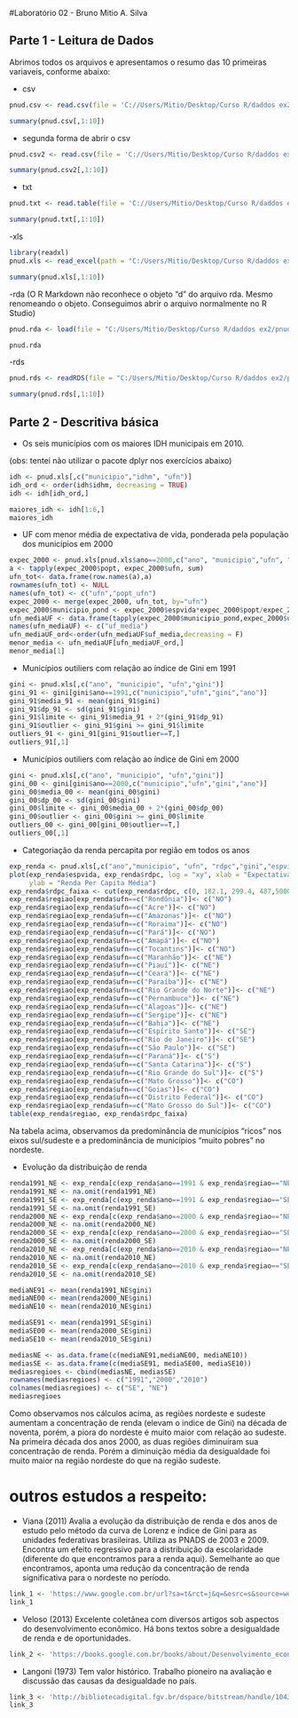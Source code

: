 #Laboratório 02 - Bruno Mitio A. Silva

## Parte 1 - Leitura de Dados

Abrimos todos os arquivos e apresentamos o resumo das 10 primeiras variaveis, conforme abaixo:

- csv
```r
pnud.csv <- read.csv(file = 'C://Users/Mitio/Desktop/Curso R/daddos ex2/pnud.csv', header = T, sep = ",", dec = ".")

summary(pnud.csv[,1:10])
```

- segunda forma de abrir o csv
```r
pnud.csv2 <- read.csv(file = 'C://Users/Mitio/Desktop/Curso R/daddos ex2/pnud2.csv', header = T, sep = ";", dec = ",") 

summary(pnud.csv2[,1:10])
```

- txt
```r
pnud.txt <- read.table(file = 'C://Users/Mitio/Desktop/Curso R/daddos ex2/pnud.txt', header = T, sep = " ", dec = ".")

summary(pnud.txt[,1:10])
```

-xls
```r
library(readxl)
pnud.xls <- read_excel(path = "C:/Users/Mitio/Desktop/Curso R/daddos ex2/pnud.xlsx", sheet = 1)

summary(pnud.xls[,1:10])
```

-rda
(O R Markdown não reconhece o objeto "d" do arquivo rda. Mesmo renomeando o objeto. Conseguimos abrir o arquivo normalmente no R Studio)
```r
pnud.rda <- load(file = "C:/Users/Mitio/Desktop/Curso R/daddos ex2/pnud.rda",envir = parent.frame(),verbose = T)

pnud.rda
```

-rds
```r
pnud.rds <- readRDS(file = "C:/Users/Mitio/Desktop/Curso R/daddos ex2/pnud.rds",refhook = NULL)

summary(pnud.rds[,1:10])
```

## Parte 2 - Descritiva básica

- Os seis municípios com os maiores IDH municipais em 2010.

(obs: tentei não utilizar o pacote dplyr nos exercícios abaixo)

```r
idh <- pnud.xls[,c("municipio","idhm", "ufn")]
idh_ord <- order(idh$idhm, decreasing = TRUE)
idh <- idh[idh_ord,]

maiores_idh <- idh[1:6,]
maiores_idh
```

- UF com menor média de expectativa de vida, ponderada pela população dos municípios em 2000
```r
expec_2000 <- pnud.xls[pnud.xls$ano==2000,c("ano", "municipio","ufn", "espvida", "popt")]
a <- tapply(expec_2000$popt, expec_2000$ufn, sum)
ufn_tot<- data.frame(row.names(a),a)
rownames(ufn_tot) <- NULL
names(ufn_tot) <- c("ufn","popt_ufn")
expec_2000 <- merge(expec_2000, ufn_tot, by="ufn")
expec_2000$municipio_pond <- expec_2000$espvida*expec_2000$popt/expec_2000$popt_ufn # medias ponderadas dos municipios = população municipio * expect. vida do municipio / população UF 
ufn_mediaUF <- data.frame(tapply(expec_2000$municipio_pond,expec_2000$ufn,mean)) # medias das UFs
names(ufn_mediaUF) <- c("uf_media")
ufn_mediaUF_ord<-order(ufn_mediaUF$uf_media,decreasing = F)
menor_media <- ufn_mediaUF[ufn_mediaUF_ord,]
menor_media[1]
```

- Municípios outiliers com relação ao índice de Gini em 1991
```r
gini <- pnud.xls[,c("ano", "municipio", "ufn","gini")]
gini_91 <- gini[gini$ano==1991,c("municipio","ufn","gini","ano")]
gini_91$media_91 <- mean(gini_91$gini)
gini_91$dp_91 <- sd(gini_91$gini)
gini_91$limite <- gini_91$media_91 + 2*(gini_91$dp_91)
gini_91$outlier <- gini_91$gini >= gini_91$limite
outliers_91 <- gini_91[gini_91$outlier==T,]
outliers_91[,1]
```

- Municípios outiliers com relação ao índice de Gini em 2000
```r
gini <- pnud.xls[,c("ano", "municipio", "ufn","gini")]
gini_00 <- gini[gini$ano==2000,c("municipio","ufn","gini","ano")]
gini_00$media_00 <- mean(gini_00$gini)
gini_00$dp_00 <- sd(gini_00$gini)
gini_00$limite <- gini_00$media_00 + 2*(gini_00$dp_00)
gini_00$outlier <- gini_00$gini >= gini_00$limite
outliers_00 <- gini_00[gini_00$outlier==T,]
outliers_00[,1]
```

- Categoriação da renda percapita por região em todos os anos
```r
exp_renda <- pnud.xls[,c("ano","municipio", "ufn", "rdpc","gini","espvida")]
plot(exp_renda$espvida, exp_renda$rdpc, log = "xy", xlab = "Expectativa de vida",
     ylab = "Renda Per Capita Média")
exp_renda$rdpc_faixa <- cut(exp_renda$rdpc, c(0, 182.1, 299.4, 487,5000000), labels = c("muito pobres", "pobres", "classe media", "ricos"))
exp_renda$regiao[exp_renda$ufn==c("Rondônia")]<- c("NO")
exp_renda$regiao[exp_renda$ufn==c("Acre")]<- c("NO")
exp_renda$regiao[exp_renda$ufn==c("Amazonas")]<- c("NO")
exp_renda$regiao[exp_renda$ufn==c("Roraima")]<- c("NO")
exp_renda$regiao[exp_renda$ufn==c("Pará")]<- c("NO")
exp_renda$regiao[exp_renda$ufn==c("Amapá")]<- c("NO")
exp_renda$regiao[exp_renda$ufn==c("Tocantins")]<- c("NO")
exp_renda$regiao[exp_renda$ufn==c("Maranhão")]<- c("NE")
exp_renda$regiao[exp_renda$ufn==c("Piauí")]<- c("NE")
exp_renda$regiao[exp_renda$ufn==c("Ceará")]<- c("NE")
exp_renda$regiao[exp_renda$ufn==c("Paraíba")]<- c("NE")
exp_renda$regiao[exp_renda$ufn==c("Rio Grande do Norte")]<- c("NE")
exp_renda$regiao[exp_renda$ufn==c("Pernambuco")]<- c("NE")
exp_renda$regiao[exp_renda$ufn==c("Alagoas")]<- c("NE")
exp_renda$regiao[exp_renda$ufn==c("Sergipe")]<- c("NE")
exp_renda$regiao[exp_renda$ufn==c("Bahia")]<- c("NE")
exp_renda$regiao[exp_renda$ufn==c("Espírito Santo")]<- c("SE")
exp_renda$regiao[exp_renda$ufn==c("Rio de Janeiro")]<- c("SE")
exp_renda$regiao[exp_renda$ufn==c("São Paulo")]<- c("SE")
exp_renda$regiao[exp_renda$ufn==c("Paraná")]<- c("S")
exp_renda$regiao[exp_renda$ufn==c("Santa Catarina")]<- c("S")
exp_renda$regiao[exp_renda$ufn==c("Rio Grande do Sul")]<- c("S")
exp_renda$regiao[exp_renda$ufn==c("Mato Grosso")]<- c("CO")
exp_renda$regiao[exp_renda$ufn==c("Goias")]<- c("CO")
exp_renda$regiao[exp_renda$ufn==c("Distrito Federal")]<- c("CO")
exp_renda$regiao[exp_renda$ufn==c("Mato Grosso do Sul")]<- c("CO")
table(exp_renda$regiao, exp_renda$rdpc_faixa)

```
Na tabela acima, observamos da predominância de municípios "ricos" nos eixos sul/sudeste e a predominância de municípios "muito pobres" no nordeste.
 
- Evolução da distribuição de renda
```r
renda1991_NE <- exp_renda[c(exp_renda$ano==1991 & exp_renda$regiao=="NE") ,c("ano","municipio", "gini", "regiao")]
renda1991_NE <- na.omit(renda1991_NE) 
renda1991_SE <- exp_renda[c(exp_renda$ano==1991 & exp_renda$regiao=="SE") ,c("ano","municipio", "gini", "regiao")] 
renda1991_SE <- na.omit(renda1991_SE)
renda2000_NE <- exp_renda[c(exp_renda$ano==2000 & exp_renda$regiao=="NE") ,c("ano","municipio", "gini", "regiao")]
renda2000_NE <- na.omit(renda2000_NE)
renda2000_SE <- exp_renda[c(exp_renda$ano==2000 & exp_renda$regiao=="SE") ,c("ano","municipio", "gini", "regiao")] 
renda2000_SE <- na.omit(renda2000_SE)
renda2010_NE <- exp_renda[c(exp_renda$ano==2010 & exp_renda$regiao=="NE") ,c("ano","municipio", "gini", "regiao")]
renda2010_NE <- na.omit(renda2010_NE)
renda2010_SE <- exp_renda[c(exp_renda$ano==2010 & exp_renda$regiao=="SE") ,c("ano","municipio", "gini", "regiao")]
renda2010_SE <- na.omit(renda2010_SE)

mediaNE91 <- mean(renda1991_NE$gini)
mediaNE00 <- mean(renda2000_NE$gini)
mediaNE10 <- mean(renda2010_NE$gini)

mediaSE91 <- mean(renda1991_SE$gini)
mediaSE00 <- mean(renda2000_SE$gini)
mediaSE10 <- mean(renda2010_SE$gini)

mediasNE <- as.data.frame(c(mediaNE91,mediaNE00, mediaNE10))
mediasSE <- as.data.frame(c(mediaSE91, mediaSE00, mediaSE10))
mediasregioes <- cbind(mediasNE, mediasSE) 
rownames(mediasregioes) <- c("1991","2000","2010")
colnames(mediasregioes) <- c("SE", "NE")
mediasregioes
```
 
Como observamos nos cálculos acima, as regiões nordeste e sudeste aumentam a concentração de renda (elevam o indice de Gini) na década de noventa, porém, a piora do nordeste é muito maior com relação ao sudeste. Na primeira década dos anos 2000, as duas regiões diminuíram sua concentração de renda. Porém a diminuição média da desigualdade foi muito maior na região nordeste do que na região sudeste.



# outros estudos a respeito:

- Viana (2011)
Avalia a evolução da distribuição de renda e dos anos de estudo pelo método da curva de Lorenz e índice de Gini para as unidades federativas brasileiras. Utiliza as PNADS de 2003 e 2009. Encontra um efeito regressivo para a distribuição da escolaridade (diferente do que encontramos para a renda aqui). Semelhante ao que encontramos, aponta uma redução da concentração de renda significativa para o nordeste no período.  
```r
link_1 <- 'https://www.google.com.br/url?sa=t&rct=j&q=&esrc=s&source=web&cd=1&cad=rja&uact=8&ved=0ahUKEwiIm5HKipHLAhUCgpAKHSGOA70QFggdMAA&url=http%3A%2F%2Fanpec.org.br%2Fencontro%2F2011%2Finscricao%2Farquivos%2F000-679759c942d2bb4f74ac1590bc2da396.doc&usg=AFQjCNEM6-pZL7PDqD_IyVz6Xb0zv_V1Bg&sig2=QUPi_y-ZJNrapyZaWX9PWA'
link_1
```

- Veloso (2013)
Excelente coletânea com diversos artigos sob aspectos do desenvolvimento econômico. Há bons textos sobre a desigualdade de renda e de oportunidades.
```r
link_2 <- 'https://books.google.com.br/books/about/Desenvolvimento_econ%C3%B4mico.html?id=v25wkgEACAAJ&hl=pt-BR'
```

- Langoni (1973)
Tem valor histórico. Trabalho pioneiro na avaliação e discussão das causas da desigualdade no país.

```r
link_3 <- 'http://bibliotecadigital.fgv.br/dspace/bitstream/handle/10438/631/000066001.pdf?sequence=1&isAllowed=y'
link_3

```

